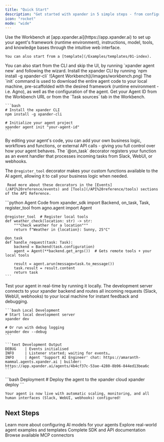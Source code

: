 ```yaml
---
title: "Quick Start"
description: "Get started with xpander in 5 simple steps - from configuration to production deployment"
icon: "rocket"
mode: "wide"
---
```


<Steps>
  <Step title="Start from a new or existing agent">
    Use the Workbench at [app.xpander.ai](https://app.xpander.ai) to set up your agent's framework (runtime environment), instructions, model, tools, and knowledge bases through the intuitive web interface.

    You can also start from a [template](/Examples/templates/01-index).

  <Tip>
  You can also start from the CLI and skip the UI, by running `xpander agent new` and following the wizard. Install the xpander CLI by running `npm install -g xpander-cli`
</Tip>
    <Frame caption="The Agent Workbench is used to control and test the agent backend">
    ![Agent Workbench](/images/workbench.png)
    </Frame>


  </Step>

  <Step title="Download and customize your agent code">
   The `init` command is used to download the entire agent code to your local machine, pre-scaffolded with the desired framework (runtime environment - i.e. Agno), as well as the configuration of the agent.

   <Note>
   Get your Agent ID from the Workbench URL or from the `Task sources` tab in the Workbench.
   </Note>

    ```bash
    # Install the xpander CLI
    npm install -g xpander-cli

    # Initialize your agent project
    xpander agent init "your-agent-id"
    ```

  </Step>

  <Step title="Add your business logic">
  By editing your agent's code, you can add your own business logic, workflows and functions, or external API calls - giving you full control over how your agent behaves.
<Note>
  The `@on_task` decorator registers your function as an event handler that processes incoming tasks from Slack, WebUI, or webhooks. 

  The `@register_tool` decorator makes your custom functions available to the AI agent, allowing it to call your business logic when needed. 
  
     Read more about these decorators in the [Events](/API%20reference/events) and [Tools](/API%20reference/tools) sections of the API Reference.
  </Note>
    ```python Agent Code
    from xpander_sdk import Backend, on_task, Task, register_tool
    from agno.agent import Agent

    @register_tool  # Register local tools
    def weather_check(location: str) -> str:
        """Check weather for a location"""
        return f"Weather in {location}: Sunny, 25°C"

    @on_task
    def handle_request(task: Task):
        backend = Backend(task.configuration)
        agent = Agent(**backend.get_args())  # Gets remote tools + your local tools
        
        result = agent.arun(message=task.to_message())
        task.result = result.content
        return task
    ```
  </Step>

  <Step title="Test locally">
    Test your agent in real-time by running it locally. The development server connects to your xpander backend and routes all incoming requests (Slack, WebUI, webhooks) to your local machine for instant feedback and debugging.

    ```bash Local Development
    # Start local development server
    xpander dev
    
    # Or run with debug logging
    xpander dev --debug
    ```

    ```text Development Output
    DEBUG    | Events initialised 
    INFO     | Listener started; waiting for events…
    INFO     | Agent 'Support AI Engineer' chat: https://amaranth-mammal.agents.xpander.ai | builder: https://app.xpander.ai/agents/4b4cf37c-53ae-4280-8b96-844ed13bea6c
    ```
  </Step>

  <Step title="Deploy to your environment">
    ```bash Deployment
    # Deploy the agent to the xpander cloud
    xpander deploy
    ```

    Your agent is now live with automatic scaling, monitoring, and all human interfaces (Slack, WebUI, webhooks) configured!
  </Step>
</Steps>


## Next Steps

<CardGroup cols={2}>
  <Card title="AI Model Configuration" icon="brain" href="/user-guide/backend-configuration/ai-model">
    Learn more about configuring AI models for your agents
  </Card>
  <Card title="Examples" icon="code" href="/Examples">
    Explore real-world agent examples and templates
  </Card>
  <Card title="API Reference" icon="book" href="/API reference">
    Complete SDK and API documentation
  </Card>
  <Card title="Connectors" icon="plug" href="/connectors">
    Browse available MCP connectors
  </Card>
</CardGroup>
